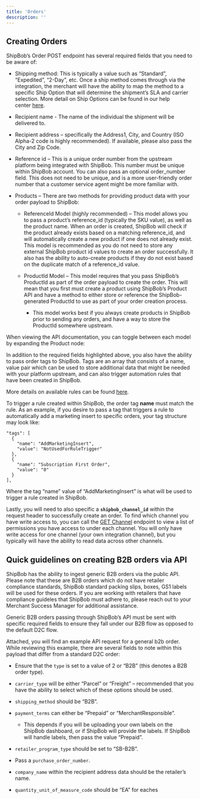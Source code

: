 ```yaml
---
title: 'Orders'
description: ''
---
```


## Creating Orders

ShipBob’s Order POST endpoint has several required fields that you need to be aware of:

* Shipping method: This is typically a value such as “Standard”, “Expedited”, “2-Day”, etc. Once a ship method comes through via the integration, the merchant will have the ability to map the method to a specific Ship Option that will determine the shipment’s SLA and carrier selection. More detail on Ship Options can be found in our help center [here](https://support.shipbob.com/s/article/Available-Ship-Options-and-Average-Carrier-Transit-Times-by-Country-of-Origin).

* Recipient name - The name of the individual the shipment will be delivered to.

* Recipient address – specifically the Address1, City, and Country (ISO Alpha-2 code is highly recommended). If available, please also pass the City and Zip Code.

* Reference id – This is a unique order number from the upstream platform being integrated with ShipBob. This number must be unique within ShipBob account.
  You can also pass an optional order\_number field. This does not need to be unique, and is a more user-friendly order number that a customer service agent might be more familiar with.

* Products – There are two methods for providing product data with your order payload to ShipBob:

  * ReferenceId Model (highly recommended) – This model allows you to pass a product’s reference\_id (typically the SKU value), as well as the product name. When an order is created, ShipBob will check if the product already exists based on a matching reference\_id, and will automatically create a new product if one does not already exist.
    This model is recommended as you do not need to store any external ShipBob product id values to create an order successfully. It also has the ability to auto-create products if they do not exist based on the duplicate match of a reference\_id value.

  * ProductId Model – This model requires that you pass ShipBob’s ProductId as part of the order payload to create the order. This will mean that you first must create a product using ShipBob’s Product API and have a method to either store or reference the ShipBob-generated ProductId to use as part of your order creation process.

    * This model works best if you always create products in ShipBob prior to sending any orders, and have a way to store the ProductId somewhere upstream.

When viewing the API documentation, you can toggle between each model by expanding the Product node:

In addition to the required fields highlighted above, you also have the ability to pass order tags to ShipBob. Tags are an array that consists of a name, value pair which can be used to store additional data that might be needed with your platform upstream, and can also trigger automation rules that have been created in ShipBob.

More details on available rules can be found [here](https://support.shipbob.com/s/article/Automation-Rules).

To trigger a rule created within ShipBob, the order tag **name** must match the rule. As an example, if you desire to pass a tag that triggers a rule to automatically add a marketing insert to specific orders, your tag structure may look like:



```
"tags": [
  {
    "name": "AddMarketingInsert",
    "value": "NotUsedForRuleTrigger"
  },
  {
    "name": "Subscription First Order",
    "value": "0"
  }
],
```

Where the tag “name” value of “AddMarketingInsert” is what will be used to trigger a rule created in ShipBob.

Lastly, you will need to also specific a **`shipbob_channel_id`** within the request header to successfully create an order. To find which channel you have write access to, you can call the [GET Channel](https://developer.shipbob.com/api-docs#tag/Channels/paths/~11.0~1channel/get) endpoint to view a list of permissions you have access to under each channel. You will only have write access for one channel (your own integration channel), but you typically will have the ability to read data across other channels.

## Quick guidelines on creating B2B orders via API

ShipBob has the ability to ingest generic B2B orders via the public API. Please note that these are B2B orders which do not have retailer compliance standards, ShipBob standard packing slips, boxes, GS1 labels will be used for these orders. If you are working with retailers that have compliance guideles that ShipBob must adhere to, please reach out to your Merchant Success Manager for additional assistance.

Generic B2B orders passing through ShipBob’s API must be sent with specific required fields to ensure they fall under our B2B flow as opposed to the default D2C flow.

Attached, you will find an example API request for a general b2b order. While reviewing this example, there are several fields to note within this payload that differ from a standard D2C order:

* Ensure that the `type` is set to a value of 2 or “B2B” (this denotes a B2B order type).

* `carrier_type` will be either “Parcel” or “Freight” – recommended that you have the ability to select which of these options should be used.

* `shipping_method` should be “B2B”.

* `payment_terms` can either be “Prepaid” or “MerchantResponsible”.

  * This depends if you will be uploading your own labels on the ShipBob dashboard, or if ShipBob will provide the labels. If ShipBob will handle labels, then pass the value “Prepaid”.

* `retailer_program_type` should be set to “SB-B2B”.

* Pass a `purchase_order_number`.

* `company_name` within the recipient address data should be the retailer’s name.

* `quantity_unit_of_measure_code` should be “EA” for eaches